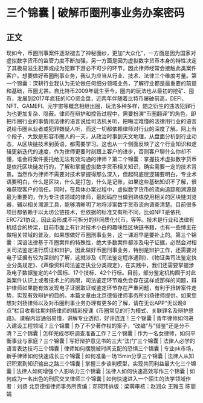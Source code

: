 # 三个锦囊 | 破解币圈刑事业务办案密码
## 正文
现如今，币圈刑事案件逐渐褪去了神秘面纱，更加“大众化”，一方面是因为国家对虚拟数字货币的监管力度不断加强，另一方面是因为虚拟数字货币本身的特性决定了其极易滋生犯罪或成为犯罪下游必不可少的环节，因此律师经常会接触此类案件客户。想要做好币圈刑事业务，我认为应当从行业、技术、法律三个维度考量。第一个锦囊：深耕行业我认为无论做任何细分领域业务，了解行业都是最重要的前提和基础，币圈尤甚。自比特币2009年诞生至今，圈内的玩法也从最初的挖矿、囤币，发展到2017年疯狂的ICO资金盘，近两年伴随着比特币屡破前高，DEFI、NFT、GAMEFI、元宇宙等概念相继出圈，玩法多种多样，随之衍生的违法犯罪行为也更加复杂、隐蔽。律师在辩护和控告过程中，需要扮演“币圈翻译”的角色，即把币圈行业的事情用法律的语言说给司法机关听，把晦涩难懂的法律用行业的语言说给币圈从业者或犯罪嫌疑人听，而这一切都依赖律师对行业的深度了解。网上有个段子，大致是形容币圈人的一天，从政治时事到天文地理，从盘面分析到行业动态，从区块链技术到英语，都需要学习。这也从一个侧面反映了这个行业知识和逻辑更新迭代的速度，作为律师更要时刻跟上客户的进步，否则客户聊什么你却不懂，谁会将案件委托给无法有效沟通的律师？第二个锦囊：掌握技术虚拟数字货币是依托区块链发行的，了解和掌握虚拟数字货币相关知识，确实需要一定的技术背景。当然作为律师不需要对技术掌握得那么深入，但起码底层逻辑要明白，专业术语要明白，什么是区块，什么是打包，什么是记账，如果这些基础知识不了解，很难获取客户的信任。同时，在具体办案过程中，虚拟数字货币的流向追踪和溯源是最为重要的，作为专注该领域的律师，最起码应当做到熟练使用相关的区块链浏览器，辅以相关溯源工具，能够清晰明了地将涉案数字货币流向调查清楚。目前很多项目都依赖于以太坊公链技术，但依据的标准又有所不同，比如NFT是依托ERC721协议，因此会形成不可拆分的非同质化代币，等等。技术是行业和法律有机结合的桥梁，目前市面上有针对技术小白的趣味性区块链书籍，也有一些博主在做相关领域的普及，如果想做好币圈刑事业务，这一课迟早是要补上的。第三个锦囊：深谙法律基于币圈案件的特殊性，绝大多数案件都涉及电子证据，必然会对相关司法鉴定进行质证和辩护。因此做好币圈刑事业务，特别是辩护工作，还需要对电子证据有较为深刻的了解，这就涉及《司法鉴定程序通则》、《物证类司法鉴定执业分类规定》、《声像资料司法鉴定执业分类规定》，在实践中，我们还需要掌握涉及电子数据鉴定的4个国标、17个技标、42个行标。目前，部分鉴定机构囿于对此类案件认识上或者技术上的局限，司法鉴定环节难免会存在这样或那样的问题，辩护律师如果能有效发现电子证据取证或鉴定环节存在严重问题，有利于扭转案件走势，实现有效辩护的目的。本篇文章由北京德恒律师事务所刘扬律师提供。如果您想对刘扬律师以及对币圈刑事业务办理有更多的了解，请在无讼APP“无讼晚8点”栏目收看往期刘扬律师的精彩授课《币圈常见的行为模式、关联罪名及辩护思路》。课程内容通俗易懂，讲解专业透彻，好评连连！三个锦囊 | 青年律师如何进入建设工程领域？三个锦囊 | 办了不少著作权的案子，“改编”与“借鉴”还是分不清？三个锦囊 | 怎样完成尽职调查准备工作？三个锦囊 | 作为一名女律师，如何平衡事业与家庭？三个锦囊 | 写好辩护意见书的三大“法门”三个锦囊 | 法律人必学的语言表达技巧三个锦囊 | 律师如何摆脱被时间支配的恐惧三个锦囊 | 专业pk市场，新手律师如何快速成长三个锦囊 | 如何准备一场15min分享三个锦囊 | 法律人从知识积累到知识输出之路三个锦囊 | 掌握三步谈判模型，实现共同利益最大化三个锦囊 | 法律人如何增强个人影响力三个锦囊 | 法律人如何快速高效写作三个锦囊 | 如何成为一名出色的刑民交叉律师三个锦囊 | 如何快速进入一个陌生的法学领域作者：刘扬 北京德恒律师事务所责编：邓珂玮排版：梁萌审核：赵润众 王雅玉 陈丽娟